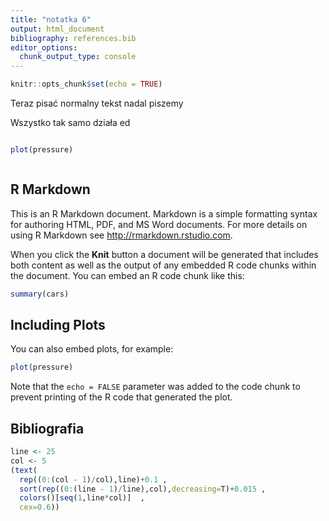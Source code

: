 ```yaml
---
title: "notatka 6"
output: html_document
bibliography: references.bib
editor_options: 
  chunk_output_type: console
---
```


```r
knitr::opts_chunk$set(echo = TRUE)
```

Teraz pisać normalny tekst nadal piszemy

Wszystko tak samo działa ed

```r

```

```r
plot(pressure)
```

```python


```

## R Markdown

This is an R Markdown document. Markdown is a simple formatting syntax for authoring HTML, PDF, and MS Word documents. For more details on using R Markdown see <http://rmarkdown.rstudio.com>.

When you click the **Knit** button a document will be generated that includes both content as well as the output of any embedded R code chunks within the document. You can embed an R code chunk like this:

```r
summary(cars)
```

## Including Plots

You can also embed plots, for example:

```r

plot(pressure)

```

Note that the `echo = FALSE` parameter was added to the code chunk to prevent printing of the R code that generated the plot.

## Bibliografia


```r

line <- 25
col <- 5
(text(  
  rep((0:(col - 1)/col),line)+0.1 ,  
  sort(rep((0:(line - 1)/line),col),decreasing=T)+0.015 ,
  colors()[seq(1,line*col)]  ,
  cex=0.6))

```

